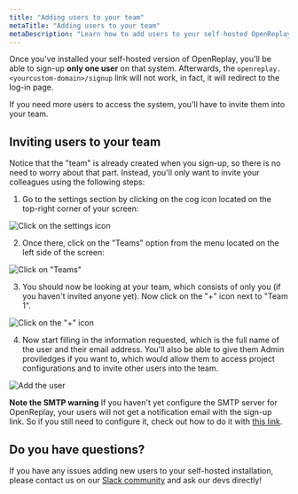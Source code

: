 ```yaml
---
title: "Adding users to your team"
metaTitle: "Adding users to your team"
metaDescription: "Learn how to add users to your self-hosted OpenReplay instance"
---
```

Once you've installed your self-hosted version of OpenReplay, you'll be able to sign-up **only one user** on that system.
Afterwards, the `openreplay.<yourcustom-domain>/signup` link will not work, in fact, it will redirect to the log-in page.

If you need more users to access the system, you'll have to invite them into your team.

## Inviting users to your team
Notice that the "team" is already created when you sign-up, so there is no need to worry about that part. Instead, you'll only want to invite your colleagues using the following steps:

1. Go to the settings section by clicking on the cog icon located on the top-right corner of your screen:

![Click on the settings icon](/tutorials/invite-users/click-config-cog.png)

2. Once there, click on the "Teams" option from the menu located on the left side of the screen:

![Click on "Teams"](/tutorials/invite-users/click-teams.png)

3. You should now be looking at your team, which consists of only you (if you haven't invited anyone yet). Now click on the "+" icon next to "Team 1".

![Click on the "+" icon](/tutorials/invite-users/click-plus.png)

4. Now start filling in the information requested, which is the full name of the user and their email address. You'll also be able to give them Admin proviledges if you want to, which would allow them to access project configurations and to invite other users into the team.

![Add the user](/tutorials/invite-users/add-user-warning.png)


**Note the SMTP warning**
If you haven't yet configure the SMTP server for OpenReplay, your users will not get a notification email with the sign-up link. So if you still need to configure it, check out how to do it with [this link](https://docs.openreplay.com/configuration/configure-smtp).

## Do you have questions?

If you have any issues adding new users to your self-hosted installation, please contact us on our [Slack community](https://slack.openreplay.com/) and ask our devs directly!
